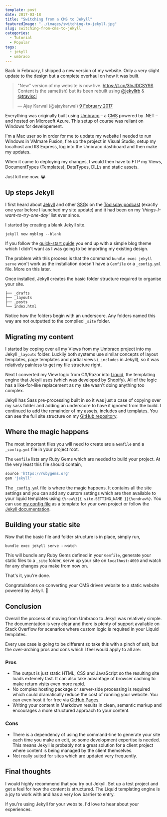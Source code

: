 ```yaml
---
template: post
date: 2017-03-18
title: "Switching from a CMS to Jekyll"
featuredImage: "../images/switching-to-jekyll.jpg"
slug: switching-from-cms-to-jekyll
categories:
  - Tutorial
  - Popular
tags:
  - jekyll
  - umbraco
---
```


Back in February, I shipped a new version of my website. Only a very slight update to the design but a complete overhaul on how it was built.

<blockquote class="twitter-tweet" data-lang="en-gb"><p lang="en" dir="ltr">&quot;New&quot; version of my website is now live. <a href="https://t.co/3lnJDCSY9S">https://t.co/3lnJDCSY9S</a><br />Content is the same(ish) but its been rebuilt using <a href="https://twitter.com/jekyllrb">@jekyllrb</a> &amp; <a href="https://twitter.com/travisci">@travisci</a></p>&mdash; Ajay Karwal (@ajaykarwal) <a href="https://twitter.com/ajaykarwal/status/829825398385082368">9 February 2017</a></blockquote>

Everything was originally built using [Umbraco](https://umbraco.com/) – a <abbr title="Content Management System">CMS</abbr> powered by .NET – and hosted on Microsoft Azure. This setup of course was reliant on Windows for developement.

I'm a Mac user so in order for me to update my website I needed to run Windows in VMmare Fusion, fire up the project in Visual Studio, setup my localhost and IIS Express, log into the Umbraco dashboard and then make my updates.

When it came to deploying my changes, I would then have to FTP my Views, DocumentTypes (Templates), DataTypes, DLLs and static assets.

Just kill me now. 😭

## Up steps Jekyll

I first heard about [Jekyll](https://jekyllrb.com/) and other <abbr title="Static Site Generator">SSG</abbr>s on the [Toolsday podcast](http://www.toolsday.io/episodes/static-site-gens.html) (exactly one year before I launched my site update) and it had been on my _'things-I-want-to-try-one-day'_ list ever since.

I started by creating a blank Jekyll site.

```shell
jekyll new myblog --blank
```

If you follow the [quick-start guide](https://jekyllrb.com/docs/quickstart/) you end up with a simple blog theme which I didn't want as I was going to be importing my existing design.

The problem with this process is that the command `bundle exec jekyll serve` won't work as the installation doesn't have a `Gemfile` or a `_config.yml` file. More on this later.

Once installed, Jekyll creates the basic folder structure required to organise your site.

```
├── _drafts
├── _layouts
├── _posts
└── index.html
```

Notice how the folders begin with an underscore. Any folders named this way are not outputted to the compiled `_site` folder.

## Migrating my content

I started by coping over all my Views from my Umbraco project into my Jekyll `_layouts` folder. Luckily both systems use similar concepts of layout templates, page templates and partial views (`_includes` in Jekyll), so it was relatively painless to get my file structure right.

Next I converted my View logic from C#/Razor into [Liquid](https://shopify.github.io/liquid/), the templating engine that Jekyll uses (which was developed by Shopify). All of the logic has a like-for-like replacement as my site wasn't doing anything too complex.

Jekyll has Sass pre-processing built in so it was just a case of copying over my sass folder and adding an underscore to have it ignored from the build. I continued to add the remainder of my assets, includes and templates. You can see the full site structure on my [GitHub repository](https://github.com/ajaykarwal/portfolio).

## Where the magic happens

The most important files you will need to create are a `Gemfile` and a `_config.yml` file in your project root.

The `Gemfile` lists any Ruby Gems which are needed to build your project. At the very least this file should contain,

```ruby
source 'https://rubygems.org'
gem 'jekyll'
```

The `_config.yml` file is where the magic happens. It contains all the site settings and you can add any custom settings which are then available to your liquid templates using `{%raw%}{{ site.SETTING_NAME }}{%endraw%}`. You can use [my config file](https://github.com/ajaykarwal/portfolio/blob/master/_config.yml) as a template for your own project or follow the [Jekyll documentation](https://jekyllrb.com/docs/configuration/).

## Building your static site

Now that the basic file and folder structure is in place, simply run,

```
bundle exec jekyll serve --watch
```

This will bundle any Ruby Gems defined in your `Gemfile`, generate your static files to a `_site` folder, serve up your site on `localhost:4000` and watch for any changes you make from now on.

That's it, you're done.

Congratulations on converting your CMS driven website to a static website powered by Jekyll. 🎉

## Conclusion

Overall the process of moving from Umbraco to Jekyll was relatively simple. The documentation is very clear and there is plenty of support available on Stack Overflow for scenarios where custom logic is required in your Liquid templates.

Every use case is going to be different so take this with a pinch of salt, but the over-arching pros and cons which I feel would apply to all are:

### Pros

- The output is just static HTML, CSS and JavaScript so the resulting site loads extemely fast. It can also take advantage of browser caching to make return visits even more rapid.
- No complex hosting package or server-side processing is required which could dramatically reduce the cost of running your website. You can even host it for free via [GitHub Pages](https://help.github.com/articles/using-jekyll-as-a-static-site-generator-with-github-pages/).
- Writing your content in Markdown results in clean, semantic markup and encourages a more structured approach to your content.

### Cons

- There is a dependency of using the command-line to generate your site each time you make an edit, so some development expertise is needed. This means Jekyll is probably not a great solution for a client project where content is being managed by the client themselves.
- Not really suited for sites which are updated very frequently.

## Final thoughts

I would highly recommend that you try out Jekyll. Set up a test project and get a feel for how the content is structured. The Liquid templating engine is a joy to work with and has a very low barrier to entry.

If you're using Jekyll for your website, I'd love to hear about your experiences.
